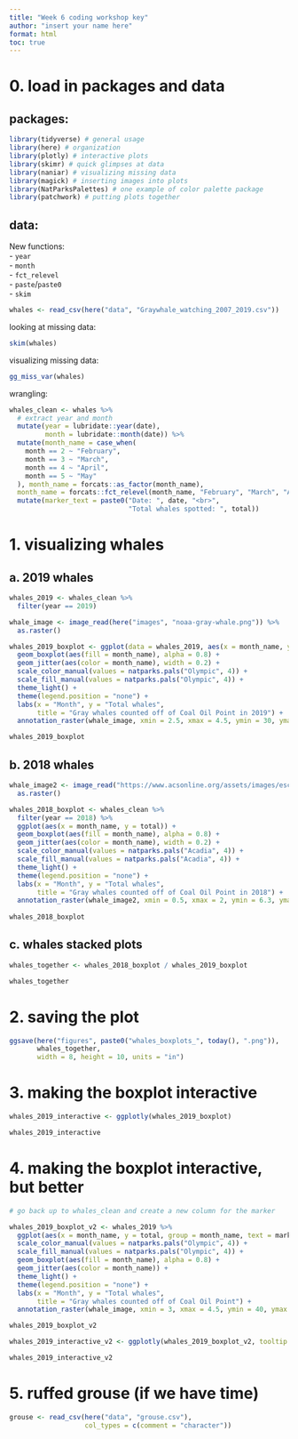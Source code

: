 ```yaml
---
title: "Week 6 coding workshop key"
author: "insert your name here"
format: html
toc: true
---
```


# 0. load in packages and data

## packages:

```r
library(tidyverse) # general usage
library(here) # organization
library(plotly) # interactive plots
library(skimr) # quick glimpses at data
library(naniar) # visualizing missing data
library(magick) # inserting images into plots
library(NatParksPalettes) # one example of color palette package
library(patchwork) # putting plots together
```

## data:

New functions:  
- `year`  
- `month`  
- `fct_relevel`  
- `paste`/`paste0`  
- `skim`

```r
whales <- read_csv(here("data", "Graywhale_watching_2007_2019.csv"))
```

looking at missing data:

```r
skim(whales)
```

visualizing missing data:

```r
gg_miss_var(whales)
```

wrangling:

```r
whales_clean <- whales %>% 
  # extract year and month
  mutate(year = lubridate::year(date),
         month = lubridate::month(date)) %>% 
  mutate(month_name = case_when(
    month == 2 ~ "February",
    month == 3 ~ "March",
    month == 4 ~ "April",
    month == 5 ~ "May"
  ), month_name = forcats::as_factor(month_name),
  month_name = forcats::fct_relevel(month_name, "February", "March", "April", "May")) %>% 
  mutate(marker_text = paste0("Date: ", date, "<br>",
                              "Total whales spotted: ", total))
```

# 1. visualizing whales

## a. 2019 whales

```r
whales_2019 <- whales_clean %>% 
  filter(year == 2019)

whale_image <- image_read(here("images", "noaa-gray-whale.png")) %>% 
  as.raster()

whales_2019_boxplot <- ggplot(data = whales_2019, aes(x = month_name, y = total)) +
  geom_boxplot(aes(fill = month_name), alpha = 0.8) +
  geom_jitter(aes(color = month_name), width = 0.2) +
  scale_color_manual(values = natparks.pals("Olympic", 4)) +
  scale_fill_manual(values = natparks.pals("Olympic", 4)) +
  theme_light() +
  theme(legend.position = "none") +
  labs(x = "Month", y = "Total whales", 
       title = "Gray whales counted off of Coal Oil Point in 2019") +
  annotation_raster(whale_image, xmin = 2.5, xmax = 4.5, ymin = 30, ymax = 60)

whales_2019_boxplot
```

## b. 2018 whales

```r
whale_image2 <- image_read("https://www.acsonline.org/assets/images/eschrichtius-robustus.png") %>% 
  as.raster()

whales_2018_boxplot <- whales_clean %>% 
  filter(year == 2018) %>% 
  ggplot(aes(x = month_name, y = total)) +
  geom_boxplot(aes(fill = month_name), alpha = 0.8) +
  geom_jitter(aes(color = month_name), width = 0.2) +
  scale_color_manual(values = natparks.pals("Acadia", 4)) +
  scale_fill_manual(values = natparks.pals("Acadia", 4)) +
  theme_light() +
  theme(legend.position = "none") +
  labs(x = "Month", y = "Total whales", 
       title = "Gray whales counted off of Coal Oil Point in 2018") +
  annotation_raster(whale_image2, xmin = 0.5, xmax = 2, ymin = 6.3, ymax = 7.3)
  
whales_2018_boxplot
```

## c. whales stacked plots

```r
whales_together <- whales_2018_boxplot / whales_2019_boxplot

whales_together
```


# 2. saving the plot

```r
ggsave(here("figures", paste0("whales_boxplots_", today(), ".png")), 
       whales_together, 
       width = 8, height = 10, units = "in")
```

# 3. making the boxplot interactive

```r
whales_2019_interactive <- ggplotly(whales_2019_boxplot)

whales_2019_interactive 
```

# 4. making the boxplot interactive, but better

```r
# go back up to whales_clean and create a new column for the marker

whales_2019_boxplot_v2 <- whales_2019 %>% 
  ggplot(aes(x = month_name, y = total, group = month_name, text = marker_text)) +
  scale_color_manual(values = natparks.pals("Olympic", 4)) +
  scale_fill_manual(values = natparks.pals("Olympic", 4)) +
  geom_boxplot(aes(fill = month_name), alpha = 0.8) +
  geom_jitter(aes(color = month_name)) +
  theme_light() +
  theme(legend.position = "none") +
  labs(x = "Month", y = "Total whales", 
       title = "Gray whales counted off of Coal Oil Point") +
  annotation_raster(whale_image, xmin = 3, xmax = 4.5, ymin = 40, ymax = 60)

whales_2019_boxplot_v2

whales_2019_interactive_v2 <- ggplotly(whales_2019_boxplot_v2, tooltip = "text")

whales_2019_interactive_v2
```

# 5. ruffed grouse (if we have time)

```r
grouse <- read_csv(here("data", "grouse.csv"),
                   col_types = c(comment = "character"))
```


